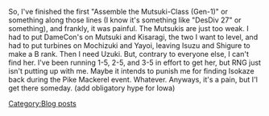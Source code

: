So, I've finished the first "Assemble the Mutsuki-Class (Gen-1)" or something along those lines (I know it's something like "DesDiv 27" or something), and frankly, it was painful. The Mutsukis are just too weak. I had to put DameCon's on Mutsuki and Kisaragi, the two I want to level, and had to put turbines on Mochizuki and Yayoi, leaving Isuzu and Shigure to make a B rank. Then I need Uzuki. But, contrary to everyone else, I can't find her. I've been running 1-5, 2-5, and 3-5 in effort to get her, but RNG just isn't putting up with me. Maybe it intends to punish me for finding Isokaze back during the Pike Mackerel event. Whatever. Anyways, it's a pain, but I'l get there someday. (add obligatory hype for Iowa)
[[Category:Blog posts]]